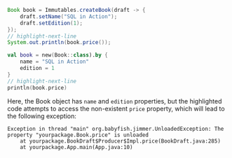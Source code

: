
<Tabs groupId="language">
<TabItem value="java" label="Java">

```java
Book book = Immutables.createBook(draft -> {
    draft.setName("SQL in Action");
    draft.setEdition(1);
});
// highlight-next-line
System.out.println(book.price());
```

</TabItem>
<TabItem value="kotlin" label="Kotlin">

```kotlin
val book = new(Book::class).by {
    name = "SQL in Action"
    edition = 1
}
// highlight-next-line
println(book.price)
```

</TabItem>
</Tabs>

Here, the Book object has `name` and `edition` properties, 
but the highlighted code attempts to access the non-existent `price` property, 
which will lead to the following exception:

```
Exception in thread "main" org.babyfish.jimmer.UnloadedException: The property "yourpackage.Book.price" is unloaded
	at yourpackage.BookDraft$Producer$Impl.price(BookDraft.java:285)
	at yourpackage.App.main(App.java:10)
```